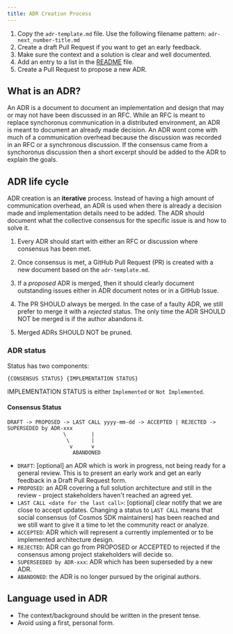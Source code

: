```yaml
---
title: ADR Creation Process
---
```


1. Copy the `adr-template.md` file. Use the following filename pattern: `adr-next_number-title.md`
2. Create a draft Pull Request if you want to get an early feedback.
3. Make sure the context and a solution is clear and well documented.
4. Add an entry to a list in the [README](/docs/sdk/v0.50/build/architecture/README) file.
5. Create a Pull Request to propose a new ADR.

## What is an ADR?

An ADR is a document to document an implementation and design that may or may not have been discussed in an RFC. While an RFC is meant to replace synchoronus communication in a distributed environment, an ADR is meant to document an already made decision. An ADR wont come with much of a communication overhead because the discussion was recorded in an RFC or a synchronous discussion. If the consensus came from a synchoronus discussion then a short excerpt should be added to the ADR to explain the goals.

## ADR life cycle

ADR creation is an **iterative** process. Instead of having a high amount of communication overhead, an ADR is used when there is already a decision made and implementation details need to be added. The ADR should document what the collective consensus for the specific issue is and how to solve it.

1. Every ADR should start with either an RFC or discussion where consensus has been met.

2. Once consensus is met, a GitHub Pull Request (PR) is created with a new document based on the `adr-template.md`.

3. If a *proposed* ADR is merged, then it should clearly document outstanding issues either in ADR document notes or in a GitHub Issue.

4. The PR SHOULD always be merged. In the case of a faulty ADR, we still prefer to  merge it with a *rejected* status. The only time the ADR SHOULD NOT be merged is if the author abandons it.

5. Merged ADRs SHOULD NOT be pruned.

### ADR status

Status has two components:

```text
{CONSENSUS STATUS} {IMPLEMENTATION STATUS}
```

IMPLEMENTATION STATUS is either `Implemented` or `Not Implemented`.

#### Consensus Status

```text
DRAFT -> PROPOSED -> LAST CALL yyyy-mm-dd -> ACCEPTED | REJECTED -> SUPERSEDED by ADR-xxx
                  \        |
                   \       |
                    v      v
                     ABANDONED
```

* `DRAFT`: \[optional] an ADR which is work in progress, not being ready for a general review. This is to present an early work and get an early feedback in a Draft Pull Request form.
* `PROPOSED`: an ADR covering a full solution architecture and still in the review - project stakeholders haven't reached an agreed yet.
* `LAST CALL <date for the last call>`: \[optional] clear notify that we are close to accept updates. Changing a status to `LAST CALL` means that social consensus (of Cosmos SDK maintainers) has been reached and we still want to give it a time to let the community react or analyze.
* `ACCEPTED`: ADR which will represent a currently implemented or to be implemented architecture design.
* `REJECTED`: ADR can go from PROPOSED or ACCEPTED to rejected if the consensus among project stakeholders will decide so.
* `SUPERSEEDED by ADR-xxx`: ADR which has been superseded by a new ADR.
* `ABANDONED`: the ADR is no longer pursued by the original authors.

## Language used in ADR

* The context/background should be written in the present tense.
* Avoid using a first, personal form.
